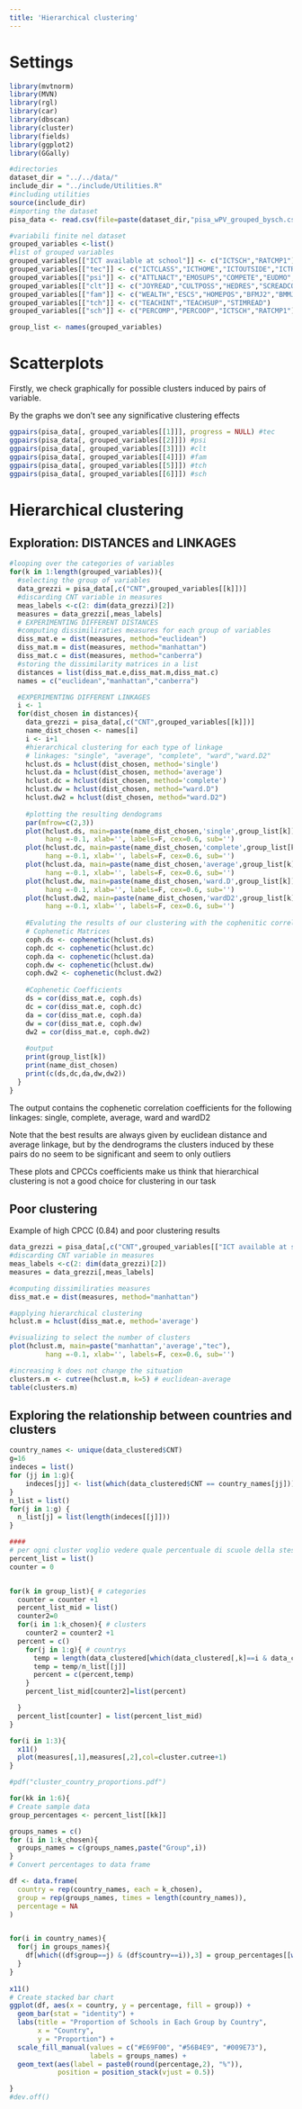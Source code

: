 ```yaml
---
title: 'Hierarchical clustering'
---
```


# Settings

```r
library(mvtnorm)
library(MVN)
library(rgl)
library(car)
library(dbscan)
library(cluster)
library(fields)
library(ggplot2)
library(GGally)
```

```r
#directories
dataset_dir = "../../data/"
include_dir = "../include/Utilities.R"
#including utilities
source(include_dir)
#importing the dataset
pisa_data <- read.csv(file=paste(dataset_dir,"pisa_wPV_grouped_bysch.csv",sep=""))
```

```r
#variabili finite nel dataset
grouped_variables <-list()
#list of grouped variables
grouped_variables[["ICT available at school"]] <- c("ICTSCH","RATCMP1")
grouped_variables[["tec"]] <- c("ICTCLASS","ICTHOME","ICTOUTSIDE","ICTRES","AUTICT","COMPICT","INTICT","ENTUSE","HOMESCH","USESCH", "ICTSCH","RATCMP1")
grouped_variables[["psi"]] <- c("ATTLNACT","EMOSUPS","COMPETE","EUDMO","GFOFAIL","SWBP","RESILIENCE","BELONG","BEINGBULLIED","PERFEED")
grouped_variables[["clt"]] <- c("JOYREAD","CULTPOSS","HEDRES","SCREADCOMP","LMINS","MMINS")
grouped_variables[["fam"]] <- c("WEALTH","ESCS","HOMEPOS","BFMJ2","BMMJ1","HISCED","HISEI","CULTPOSS","HEDRES","ICTHOME")
grouped_variables[["tch"]] <- c("TEACHINT","TEACHSUP","STIMREAD")
grouped_variables[["sch"]] <- c("PERCOMP","PERCOOP","ICTSCH","RATCMP1")

group_list <- names(grouped_variables)
```

# Scatterplots

Firstly, we check graphically for possible clusters induced by pairs of variable.

By the graphs we don't see any significative clustering effects

```r
ggpairs(pisa_data[, grouped_variables[[1]]], progress = NULL) #tec
ggpairs(pisa_data[, grouped_variables[[2]]]) #psi
ggpairs(pisa_data[, grouped_variables[[3]]]) #clt
ggpairs(pisa_data[, grouped_variables[[4]]]) #fam
ggpairs(pisa_data[, grouped_variables[[5]]]) #tch
ggpairs(pisa_data[, grouped_variables[[6]]]) #sch
```

# Hierarchical clustering

## Exploration: DISTANCES and LINKAGES

```r
#looping over the categories of variables
for(k in 1:length(grouped_variables)){ 
  #selecting the group of variables
  data_grezzi = pisa_data[,c("CNT",grouped_variables[[k]])] 
  #discarding CNT variable in measures
  meas_labels <-c(2: dim(data_grezzi)[2]) 
  measures = data_grezzi[,meas_labels]
  # EXPERIMENTING DIFFERENT DISTANCES
  #computing dissimiliraties measures for each group of variables
  diss_mat.e = dist(measures, method="euclidean") 
  diss_mat.m = dist(measures, method="manhattan") 
  diss_mat.c = dist(measures, method="canberra")
  #storing the dissimilarity matrices in a list
  distances = list(diss_mat.e,diss_mat.m,diss_mat.c) 
  names = c("euclidean","manhattan","canberra")

  #EXPERIMENTING DIFFERENT LINKAGES
  i <- 1 
  for(dist_chosen in distances){ 
    data_grezzi = pisa_data[,c("CNT",grouped_variables[[k]])] 
    name_dist_chosen <- names[i] 
    i <- i+1
    #hierarchical clustering for each type of linkage
    # linkages: "single", "average", "complete", "ward","ward.D2"
    hclust.ds = hclust(dist_chosen, method='single') 
    hclust.da = hclust(dist_chosen, method='average') 
    hclust.dc = hclust(dist_chosen, method='complete') 
    hclust.dw = hclust(dist_chosen, method="ward.D") 
    hclust.dw2 = hclust(dist_chosen, method="ward.D2")
    
    #plotting the resulting dendograms
    par(mfrow=c(2,3))
    plot(hclust.ds, main=paste(name_dist_chosen,'single',group_list[k]),
         hang =-0.1, xlab='', labels=F, cex=0.6, sub='')
    plot(hclust.dc, main=paste(name_dist_chosen,'complete',group_list[k]),
         hang =-0.1, xlab='', labels=F, cex=0.6, sub='')
    plot(hclust.da, main=paste(name_dist_chosen,'average',group_list[k]), 
         hang =-0.1, xlab='', labels=F, cex=0.6, sub='') 
    plot(hclust.dw, main=paste(name_dist_chosen,'ward.D',group_list[k]), 
         hang =-0.1, xlab='', labels=F, cex=0.6, sub='') 
    plot(hclust.dw2, main=paste(name_dist_chosen,'wardD2',group_list[k]), 
         hang =-0.1, xlab='', labels=F, cex=0.6, sub='')
    
    #Evaluting the results of our clustering with the cophenitic correlation coeffincient
    # Cophenetic Matrices
    coph.ds <- cophenetic(hclust.ds)
    coph.dc <- cophenetic(hclust.dc) 
    coph.da <- cophenetic(hclust.da) 
    coph.dw <- cophenetic(hclust.dw) 
    coph.dw2 <- cophenetic(hclust.dw2)
  
    #Cophenetic Coefficients
    ds = cor(diss_mat.e, coph.ds)
    dc = cor(diss_mat.e, coph.dc) 
    da = cor(diss_mat.e, coph.da) 
    dw = cor(diss_mat.e, coph.dw) 
    dw2 = cor(diss_mat.e, coph.dw2)
    
    #output
    print(group_list[k])
    print(name_dist_chosen)
    print(c(ds,dc,da,dw,dw2))
  }
}
```

The output contains the cophenetic correlation coefficients for the following linkages: single, complete, average, ward and wardD2

Note that the best results are always given by euclidean distance and average linkage, but by the dendrograms the clusters induced by these pairs do no seem to be significant and seem to only outliers

These plots and CPCCs coefficients make us think that hierarchical clustering is not a good choice for clustering in our task

## Poor clustering

Example of high CPCC (0.84) and poor clustering results

```r
data_grezzi = pisa_data[,c("CNT",grouped_variables[["ICT available at school"]])] 
#discarding CNT variable in measures
meas_labels <-c(2: dim(data_grezzi)[2]) 
measures = data_grezzi[,meas_labels]

#computing dissimiliraties measures
diss_mat.e = dist(measures, method="manhattan") 

#applying hierarchical clustering
hclust.m = hclust(diss_mat.e, method='average') 

#visualizing to select the number of clusters
plot(hclust.m, main=paste("manhattan",'average',"tec"), 
         hang =-0.1, xlab='', labels=F, cex=0.6, sub='') 
```

```r
#increasing k does not change the situation
clusters.m <- cutree(hclust.m, k=5) # euclidean-average
table(clusters.m)
```

## Exploring the relationship between countries and clusters

```r
country_names <- unique(data_clustered$CNT)
g=16
indeces = list()
for (jj in 1:g){
    indeces[jj] <- list(which(data_clustered$CNT == country_names[jj]))
}
n_list = list()
for(j in 1:g) {
  n_list[j] = list(length(indeces[[j]]))
}

####
# per ogni cluster voglio vedere quale percentuale di scuole della stessa nazione ricadono nello stesso
percent_list = list()
counter = 0


for(k in group_list){ # categories
  counter = counter +1  
  percent_list_mid = list()
  counter2=0
  for(i in 1:k_chosen){ # clusters
    counter2 = counter2 +1
  percent = c()
    for(j in 1:g){ # countrys 
      temp = length(data_clustered[which(data_clustered[,k]==i & data_clustered$CNT==country_names[j]),1])
      temp = temp/n_list[[j]]
      percent = c(percent,temp)
    }
    percent_list_mid[counter2]=list(percent)

  }
  percent_list[counter] = list(percent_list_mid)
}


```

```r
for(i in 1:3){
  x11()
  plot(measures[,1],measures[,2],col=cluster.cutree+1)
}
```

```r
#pdf("cluster_country_proportions.pdf")

for(kk in 1:6){
# Create sample data
group_percentages <- percent_list[[kk]]

groups_names = c()
for (i in 1:k_chosen){
  groups_names = c(groups_names,paste("Group",i))
}
# Convert percentages to data frame

df <- data.frame(
  country = rep(country_names, each = k_chosen),
  group = rep(groups_names, times = length(country_names)),
  percentage = NA
)


for(i in country_names){
  for(j in groups_names){
    df[which((df$group==j) & (df$country==i)),3] = group_percentages[[which(groups_names==j)]][which(country_names==i)]*100
  }
}
  
x11()
# Create stacked bar chart
ggplot(df, aes(x = country, y = percentage, fill = group)) +
  geom_bar(stat = "identity") +
  labs(title = "Proportion of Schools in Each Group by Country",
       x = "Country",
       y = "Proportion") +
  scale_fill_manual(values = c("#E69F00", "#56B4E9", "#009E73"),
                    labels = groups_names) +
  geom_text(aes(label = paste0(round(percentage,2), "%")), 
            position = position_stack(vjust = 0.5))

}
#dev.off()
```
